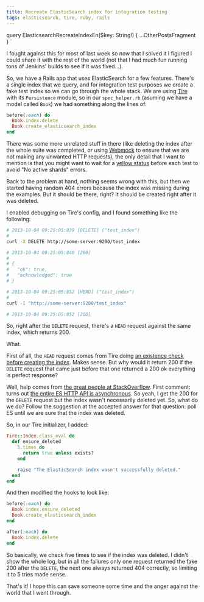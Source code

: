 ```yaml
---
title: Recreate ElasticSearch index for integration testing
tags: elasticsearch, tire, ruby, rails
---
```




  query ElasticsearchRecreateIndexEn($key: String!) {
    ...OtherPostsFragment
  }
`

I fought against this for most of last week so now that I solved it I
figured I could share it with the rest of the world (not that I had much
fun running tons of Jenkins' builds to see if it was fixed...).

So, we have a Rails app that uses ElasticSearch for a few features.
There's a single index that we query, and for integration test purposes we
create a fake test index so we can go through the whole stack. We are
using [Tire](https://github.com/karmi/retire) with its `Persistence`
module, so in our `spec_helper.rb` (asuming we have a model called `Book`)
we had something along the lines of:

```ruby
before(:each) do
  Book.index.delete
  Book.create_elasticsearch_index
end
```

There was some more unrelated stuff in there (like deleting the index
after the whole suite was completed, or using
[Webmock](https://github.com/bblimke/webmock) to ensure that we are not
making any unwanted HTTP requests), the only detail that I want to mention
is that you might want to wait for a
[yellow status](https://github.com/karmi/retire/issues/537#issuecomment-11124205)
before each test to avoid "No active shards" errors.

Back to the problem at hand, nothing seems wrong with this, but then we
started having random 404 errors because the index was missing during the
examples. But it should be there, right? It should be created right after
it was deleted.

I enabled debugging on Tire's config, and I found something like the
following:

```sh
# 2013-10-04 09:25:05:839 [DELETE] ("test_index")
#
curl -X DELETE http://some-server:9200/test_index

# 2013-10-04 09:25:05:840 [200]
#
# {
#   "ok": true,
#   "acknowledged": true
# }

# 2013-10-04 09:25:05:852 [HEAD] ("test_index")
#
curl -I "http://some-server:9200/test_index"

# 2013-10-04 09:25:05:852 [200]
```

So, right after the `DELETE` request, there's a `HEAD` request against the
same index, which returns 200.

What.

First of all, the `HEAD` request comes from Tire doing
[an existence check before creating the index](http://rubydoc.info/github/karmi/tire/master/Tire/Model/Indexing/ClassMethods#create_elasticsearch_index-instance_method).
Makes sense. But why would it return 200 if the `DELETE` request that came
just before that one returned a 200 ok everything is perfect response?

Well, help comes from
[the great people at StackOverflow](http://stackoverflow.com/questions/19182682/elasticsearch-async-delete-200-just-after-deleting-index-in-rails-app/19224515).
First comment: turns out
[the entire ES HTTP API is asynchronous](http://www.elasticsearch.org/guide/en/elasticsearch/reference/current/modules-http.html).
So yeah, I get the 200 for the `DELETE` request but the index wasn't
necessarily deleted yet. So, what do we do? Follow the suggestion at the
accepted answer for that question: poll ES until we are sure that the
index was deleted.

So, in our Tire initializer, I added:

```ruby
Tire::Index.class_eval do
  def ensure_deleted
    5.times do
      return true unless exists?
    end

    raise "The ElasticSearch index wasn't successfully deleted."
  end
end
```

And then modified the hooks to look like:

```ruby
before(:each) do
  Book.index.ensure_deleted
  Book.create_elasticsearch_index
end

after(:each) do
  Book.index.delete
end
```

So basically, we check five times to see if the index was deleted. I
didn't show the whole log, but in all the failures only one request
returned the fake 200 after the `DELETE`, the next one always returned 404
correctly, so limiting it to 5 tries made sense.

That's it! I hope this can save someone some time and the anger against
the world that I went through.
